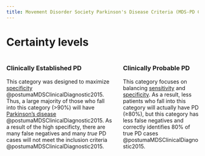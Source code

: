```yaml
---
title: Movement Disorder Society Parkinson's Disease Criteria (MDS-PD Criteria)
---
```



# Certainty levels

::: {.columns}
::: {.column}
### Clinically Established PD

This category was designed to maximize [specificity]({{< var ref-specificity.path >}}) @postumaMDSClinicalDiagnostic2015.
Thus, a large majority of those who fall into this category (&gt;90%) will have [Parkinson's disease]({{< var ref-parkinsons-disease.path >}}) @postumaMDSClinicalDiagnostic2015.
As a result of the high specificty, there are many false negatives and many *true* PD cases will not meet the inclusion criteria @postumaMDSClinicalDiagnostic2015.

:::
::: {.column}

### Clinically Probable PD

This category focuses on balancing [sensitivity]({{< var ref-sensitivity.path >}}) and [specificity]({{< var ref-specificity.path >}}).
As a result, less patients who fall into this category will actually have PD (&ge;80%), but this category has less false negatives and correctly identifies 80% of true PD cases @postumaMDSClinicalDiagnostic2015.

:::
:::

